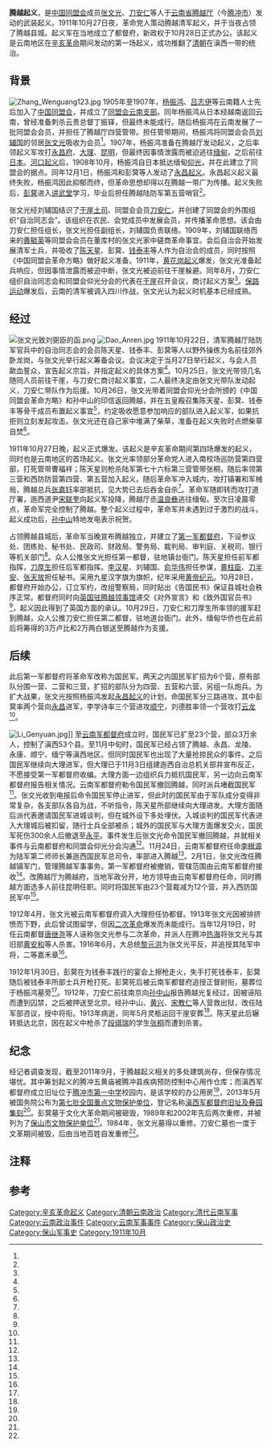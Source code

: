 {{NoteTA
|1=zh-cn:筹划;zh-tw:籌畫;zh-hk:籌劃;
}}

{{Infobox military conflict
| conflict    = 腾越起义
| partof      = 辛亥革命
| image       = 辛亥腾越起义领导人合影.png
| caption     = 辛亥腾越起义领导人合影，左起：[[彭蓂|彭蓂]]、[[方涵|方涵]]、[[张文光_(清末民初)|张文光]]、[[陈天星|陈天星]]、[[李学诗|李学诗]]
| date        = 1911年10月27日
| place       =[[云南省_(清朝)|云南省]][[腾越厅|腾越厅]]（今[[腾冲市|腾冲市]]）
| result      = 起义成功，成立第一军都督府
| status      = 
| combatant1  = {{QIN}}
| combatant2  =[[File:Naval_Jack_of_the_Republic_of_China.svg|border]] [[中國同盟會|中國同盟會]]
| combatant3  =
| commander1  ={{flagicon|Qing Dynasty}} [[曹福祥|曹福祥]]<br />{{flagicon|Qing Dynasty}} [[张桐_(清朝)|张桐]]<br />{{flagicon|Qing Dynasty}} [[张嘉钰|张嘉钰]]
| commander2  = [[File:Naval_Jack_of_the_Republic_of_China.svg|border]] [[张文光_(清末民初)|张文光]]<br />[[File:Naval_Jack_of_the_Republic_of_China.svg|border]] [[刀安仁|刀安仁]]<br />[[File:Naval_Jack_of_the_Republic_of_China.svg|border]] [[陈天星|陈天星]]
| strength1   = 
| strength2   = 
| casualties1 = 
| casualties2 = 
| notes       = 
}}
'''腾越起义'''，是[[中国同盟会|中国同盟会]]成员[[张文光_(清末民初)|张文光]]、[[刀安仁|刀安仁]]等人于[[云南省_(清朝)|云南省]][[腾越厅|腾越厅]]（今[[腾冲市|腾冲市]]）发动的武装起义。1911年10月27日夜，革命党人策动腾越清军起义，并于当夜占领了腾越县城。起义军在当地成立了都督府，新政权于10月28日正式办公。该起义是云南地区在[[辛亥革命|辛亥革命]]期间发动的第一场起义，成功推翻了[[清朝|清朝]]在滇西一带的统治。

==背景==
{{see also|保路运动|武昌起义}}
[[File:Zhang_Wenguang123.jpg|thumb]]
1905年至1907年，[[杨振鸿|杨振鸿]]、[[吕志伊|吕志伊]]等云南籍人士先后加入了[[中国同盟会|中国同盟会]]，并成立了[[中国国民党云南省党部|同盟会云南支部]]。同年杨振鸿从日本经越南返回云南，曾经准备刺杀云贵总督丁振铎，但最终未能成行。随后杨振鸿在云南发展了一批同盟会会员，并担任了腾越厅四营管带{{r|one|page=59}}。担任管带期间，杨振鸿将同盟会会员[[刘辅国|刘辅国]]{{efn|1=部分资料里用他的字“弼臣”称呼他{{r|seventeen|page=25}}。}}的邻居[[张文光_(清末民初)|张文光]]{{efn|1=张文光在加入同盟会之前名为张文鉴{{r|one|page=62}}。}}吸收为会员<ref name="three"/>。1907年，杨振鸿准备在腾越厅发动起义，之后率领起义军攻打[[永昌府|永昌府]]、[[大理市|大理]]、[[昆明市|昆明]]，但最终因事情泄露而被迫逃往[[缅甸|缅甸]]，之后前往[[日本|日本]]。[[河口起义|河口起义]]后，1908年10月，杨振鸿自日本抵达缅甸[[仰光|仰光]]，并在此建立了同盟会的据点{{r|one|page=57-58}}。同年12月1日，杨振鸿和彭蓂等人发动了[[永昌起义|永昌起义]]。永昌起义起义最终失败，杨振鸿因此抑郁而终，但革命思想却得以在腾越一带广为传播。起义失败后，[[彭蓂|彭蓂]]进入[[讲武堂|讲武堂]]学习，毕业后担任腾越陆防军第五营哨官<ref name="nine"/>。

张文光经刘辅国结识了[[干崖土司|干崖土司]]、同盟会会员[[刀安仁|刀安仁]]，并创建了同盟会的外围组织“自治同志会”{{efn|1=部分文献称之为“自治青年会”。<ref name="three"/>}}。该组织在农民、会党成员中发展会员，并传播革命思想。该会由刀安仁担任组长，张文光担任副组长，刘辅国负责联络。1909年，刘辅国联络而来的[[黄毓英|黄毓英]]等同盟会会员在董库村的张文光家中磋商革命事宜。会后自治会开始发展清军士兵，并吸收了[[陈天星|陈天星]]、彭蓂、[[钱泰丰|钱泰丰]]等人作为自治会的成员，同时按照《中国同盟会革命方略》做好起义准备。1911年，[[黄花岗起义|黄花岗起义]]爆发，张文光准备起兵响应，但因事情泄露而被迫中断，张文光被迫前往干崖躲避。同年8月，刀安仁组织自治同志会和同盟会仰光分会的代表在[[干崖|干崖]]召开会议，商讨起义方案<ref name="three"/>。[[保路运动|保路运动]]爆发后，云南的清军被调入四川作战，张文光认为起义时机基本已经成熟{{r|four|page=1030}}{{efn|1=其他说法则认为张文光是根据武昌起义爆发确定起义时机的{{r|seven|page=30}}。}}。

==经过==
[[File:张文光致刘弼臣的函.png|thumb]]
[[File:Dao_Anren.jpg|thumb]]
1911年10月22日，清军腾越厅陆防军官兵中的自治同志会的会员陈天星{{efn|1=陈天星名云龙，天星是他的字。当时他的职务是陆军第三排排长{{r|four|page=1030}}。部分材料中仅称他的名<ref name="three"/>。}}、钱泰丰、彭蓂等人以野外操练为名前往郊外卧龙岗，与张文光举行起义筹备会议。会议决定于当月27日举行起义，与会人员歃血誓众{{efn|1=也有说法称歃血的日期是10月26日{{r|seven|page=30}}。}}，宣告起义宗旨，并指定起义的具体方案<ref name="three"/>。10月25日，张文光带领几名随同人员前往干崖，与刀安仁商讨起义事宜，二人最终决定由张文光带队发动起义，刀安仁带队作为后援{{r|four|page=1030}}。10月26日，张文光带着同盟会仰光分会所颁的《中国同盟会革命方略》和孙中山的印信返回腾越，并在五皇殿召集陈天星、彭蓂、钱泰丰等骨干成员布置起义事宜<ref name="three"/>，约定吸收愿意参加响应的部队进入起义军，如果抗拒则立刻发起攻击。张文光还在自己家中堆满了柴草，准备在起义失败时点燃柴草自焚<ref name="ten"/>。

1911年10月27日晚，起义正式爆发{{r|one|page=59}}。该起义是辛亥革命期间第四场爆发的起义，同时也是云南地区的首场起义{{r|fourteen|page=166}}。张文光率领部分革命党人进入南校场巡防营第四营部，打死管带曹福祥；陈天星则枪杀陆军第七十六标第三营管带张桐，随后率领第三营和西防防营第四营、第五营加入起义。随后革命军冲入城内，攻打镇署和军械局{{r|four|page=1031}}，腾越总兵[[张嘉钰|张嘉钰]]率部抵抗，见大势已去后吞金自杀<ref name="three"/>。革命军随即转而攻打道厅署{{r|four|page=1031}}，迤西道尹[[宋联奎|宋联奎]]向起义军投降，腾越厅丞[[温良彝|温良彝]]逃往缅甸。至次日凌晨零点，革命军完全控制了腾越{{r|seven|page=30}}。整个起义过程中，革命军并未遇到过于激烈的战斗。起义成功后，[[孙中山|孙中山]]特地发电表示祝贺{{r|one|page=60}}。

占领腾越县城后，革命军当晚宣布腾越独立，并建立了[[滇第一军都督府|第一军都督府]]{{efn|1=该都督府的名称存在争议。有资料称该政府为滇西军都督府{{r|two|page=36}}，而当时该都督府颁布公告的署名均为第一军都督府{{r|six|page=170}}。还有资料称其为腾越军都督府{{r|fourteen|page=165}}。}}，下设参议处、团练处、秘书处、民政司、财政局、警务局、裁判局、审判庭、关税司、银行等机关部门<ref name="eight"/>。众人公推张文光担任第一都督，驻地镇台衙门。陈天星担任前军都指挥，[[刀厚生|刀厚生]]担任后军都指挥。[[李汉星|李汉星]]、刘辅国、[[俞华伟|俞华伟]]担任参谋，[[黄柱臣|黄柱臣]]、[[刀半安|刀半安]]、[[张天放|张天放]]担任秘书{{r|one|page=60}}。采用九星汉字旗为旗帜，纪年采用[[黄帝纪元|黄帝纪元]]{{r|six|page=171}}。10月28日，都督府开始办公，订立军约，改组警察局{{r|one|page=60}}，同时贴出《告国民书》{{r|six|page=171}}保证县城社会秩序正常{{r|one|page=60}}。都督府同时向[[英国驻腾越领事馆|英国驻腾越领事馆]]递交《对外宣言》和《致外国官员书》<ref name="eight"/>，起义因此得到了英国方面的承认。10月29日，刀安仁和刀厚生所率领的援军赶到腾越，众人公推刀安仁担任第二都督{{r|thirteen|page=60}}，驻地道台衙门{{r|one|page=60}}。此外，缅甸华侨也在此前后将筹得的3万卢比和2万两白银送至腾越作为支援{{r|fourteen|page=170}}。

==后续==

此后第一军都督府将革命军改称为国民军。两天之内国民军扩招为6个营，原有部队分围一营、二营和三营，扩招的部队分为四营、五营和六营，另组一队炮兵。为扩大战果，张文光按照杨振鸿发起[[永昌起义|永昌起义]]的计划，命国民军分三路进攻，其中彭蓂率两个营向[[保山|永昌]]进军，李学诗率三个营进攻[[凤庆|顺宁]]，刘德胜率领一个营攻打[[云龙县|云龙]]<ref name="three"/>。

[[File:Li_Genyuan.jpg|thumb]]]]
至[[云南军都督府|云南军都督府]]成立时，国民军已扩至23个营{{r|two|page=37}}{{efn|1=有说法称为29个营{{r|thirteen|page=61}}。}}，部众3万余人，控制了滇西53个县{{r|thirteen|page=61-62}}。至11月中旬时，国民军已经占领了腾越、永昌、龙陵、永康、顺宁、缅宁等滇西地区{{r|one|page=60-61}}。但同时国民军也出现了大量抢掠民众的事件{{r|five|page=158}}{{efn|1=也有说法认为这些抢掠行为是大理方面捏造的<ref name="twelve"/>。}}。之后国民军继续向大理进军{{r|one|page=60-61}}，但大理已于11月3日组建迤西自治总机关部并宣布反正，不愿接受第一军都督府收编。大理方面一边组织兵力抵抗国民军，另一边向云南军都督府报告相关情况。云南军都督府勒令国民军撤回腾越，同时派兵堵截国民军<ref name="three"/>。张文光收到电报后命令国民军停止进军，但此时的国民军由于军队成分变得非常复杂，各支部队各自为战，不听指令，陈天星所部继续向大理进发{{r|thirteen|page=61}}。大理方面随后派代表邀请国民军进城谈判，但在城外设下多处埋伏。入城谈判的国民军代表进入大理城后被扣留，随行士兵全部被杀；城外的国民军与大理方面爆发交火，国民军死伤300余人后撤退至[[永平县|永平]]{{r|two|page=37}}。事件发生后张文光命令国民军撤回腾越，并就相关事件与云南都督府和同盟会仰光分会沟通<ref name="three"/>。11月24日，云南军都督府任命[[李根源|李根源]]为陆军第二师师长兼迤西国民军总司令，率部进入腾越<ref name="three"/>。2月1日，张文光改任腾越镇军门，管理腾越军事事务。第一军都督府被撤销{{r|thirteen|page=62}}，管辖范围由云南军都督府接收<ref name="twelve"/>。改腾越厅为腾越府，当地军政分开，地方领导由云南军都督府任命，同时腾越方面选多人前往昆明任职{{r|thirteen|page=62}}。同时将国民军由23个营裁减为12个营，并入西防国民军中<ref name="three"/>。

1912年4月，张文光被云南军都督府调入大理担任协都督{{r|thirteen|page=63}}。1913年张文光因被排挤愤而下野，此后曾试图留学，但因[[二次革命|二次革命]]爆发而未能成行。当年12月19日，时任云南都督[[唐继尧|唐继尧]]等人诬称张文光参与二次革命，并派人在腾冲[[热海乡|热海]]将张文光与其旧部[[黄安和|黄安和]]等人杀害。1916年6月，大总统[[黎元洪|黎元洪]]为张文光平反，并追授其陆军中将，二等嘉禾章<ref name="three"/>。

1912年1月30日{{efn|1=有文献称时间应为1911年年底<ref name="nine"/>。}}，彭蓂在为钱泰丰践行的宴会上擦枪走火，失手打死钱泰丰，彭蓂随后被钱泰丰所部士兵开枪打死。彭蓂死后被云南军都督府追授正督尉衔，墓葬位于杨振鸿墓旁<ref name="eleven"/>。1912年，刀安仁前往南京向[[孙中山|孙中山]]报告腾越光复经过，因被诬陷而遭到囚禁，之后被押送至北京。经孙中山、[[黄兴|黄兴]]、[[宋教仁|宋教仁]]等人营救出狱，改任陆军部咨议，授中将衔。1913年病逝，同年5月灵柩运回干崖安葬<ref name="nine"/>。陈天星此后辗转抵达北京，因在起义中枪杀了[[段祺瑞|段祺瑞]]的学生[[张桐_(清朝)|张桐]]而遭到杀害{{r|two|page=37}}。

==纪念==
经记者调查发现，截至2011年9月，于腾越起义相关的多处建筑尚存，但保存情况堪忧。其中筹划起义的腾冲五黄庙被腾冲县疾病预防控制中心用作仓库；而滇西军都督府成立旧址位于[[腾冲市第一中学|腾冲市第一中学]]校园内，是该学校的办公用房<ref name="fifteen"/>，2013年5月被国务院公布为[[第七批全国重点文物保护单位|第七批全国重点文物保护单位]]，登记名称[[滇西军都督府旧址及叠园集刻|滇西军都督府旧址及叠园集刻]]<ref name="sixteen"/>。彭蓂墓于文化大革命期间被砸毁，1989年和2002年先后两次重修，并被列为了[[保山市文物保护单位|保山市文物保护单位]]<ref name="eleven"/>。1984年，张文光墓得以重修。刀安仁墓也一度于文革期间被毁，后由当地百姓自发重修<ref name="nine"/>。

==注释==
{{notelist}}
==参考==
{{reflist|30em|refs=
<ref name="one">{{Cite book | author = 中国人民政治协商会议云南省委员会文史资料研究委员会编 | title = 云南文史资料选辑 第15辑 | location = 昆明 | publisher =  | date = 1981-08-01 | pages = 231 | ISBN =  | accessdate = 2020-02-28 | quote =  | url = http://book.ucdrs.superlib.net/views/specific/2929/bookDetail.jsp?dxNumber=000005768040&d=A931756C2B193315900DBFEE6018620F | archive-date = 2021-04-09 | archive-url = https://web.archive.org/web/20210409210030/http://book.ucdrs.superlib.net/views/specific/2929/bookDetail.jsp?dxNumber=000005768040&d=A931756C2B193315900DBFEE6018620F | dead-url = no }}</ref>
<ref name="two">{{Cite book | author = 中国人民政治协商会议，印江土家族苗族自治县委员会，文史资料委员会编 | title = 印江文史资料 第4辑 交通专辑 | location = 昆明 | publisher =  | date = 1992-10-01 | pages = 208 | ISBN =  | accessdate = 2020-02-28 | quote =  | url = http://book.ucdrs.superlib.net/views/specific/2929/bookDetail.jsp?dxNumber=000030243575&d=37EED276C45F1434E570ED12B0831C02 | archive-date = 2021-04-09 | archive-url = https://web.archive.org/web/20210409210054/http://book.ucdrs.superlib.net/views/specific/2929/bookDetail.jsp?dxNumber=000030243575&d=37EED276C45F1434E570ED12B0831C02 | dead-url = no }}</ref>
<ref name="three">{{cite journal zh |author =郭玉富 |date=2008 |title=张文光与辛亥腾越起义 |journal=云南民族大学学报（哲学社会科学版） |volume=2 |issue= |pages=117-119 |id= |url= |accessdate=2020-02-28 |quote= }}</ref>
<ref name="four">{{Cite book | author = 胡绳武, 金冲及 | title = 辛亥革命史稿 | location = 上海 | publisher = 上海辞书出版社 | date = 2011-05-01 | pages =1864 | ISBN = 978-7-5326-3341-8 | accessdate = 2019-01-28 | quote = }}</ref>
<ref name="five">{{Cite book | editor = 郭孝成 | title = 中国革命纪事本末 | location = 北京 | publisher = 商务印书馆 | date = 2011-10-01 | pages =1864 | ISBN = 978-7-100-08517-5 | accessdate = 2019-01-28 | quote = }}</ref>
<ref name="six">{{Cite book | editor = 云南省地方志编纂委员会总纂；云南省人民政府编撰 | title = 云南省志 卷47 政府志 | location = 昆明 | publisher = 云南人民出版社 | date = 2001-12-01 | pages =772 | ISBN = 7-222-03236-3 | accessdate = 2019-01-28 | quote = }}</ref>
<ref name="seven">{{Cite book | editor = 云南日报理论部 | title = 云南百年 | location = 昆明 | publisher = 云南教育出版社 | date = 2004-10-01 | pages =772 | ISBN = 7-5415-2511-1 | accessdate = 2019-01-28 | quote = }}</ref>
<ref name="eight">{{cite journal zh |author =蔺菊清 |date=2002 |title=辛亥腾越起义的领导人—— 张文光 |journal=云南档案 |volume=3 |issue= |pages=36-37 |id= |url= |accessdate=2020-02-28 |quote= }}</ref>
<ref name="nine">{{cite journal zh |author =耿德铭 |date=1991 |title=辛亥革命云南腾越起义诸英烈墓葬考察 |journal=四川文物 |volume=4 |issue= |pages=64-67 |id= |url= |accessdate=2020-02-28 |quote= }}</ref>
<ref name="ten">{{cite journal zh |author =朴朗尉 |date=2011 |title=辛亥革命前后的两次云南地方起义 |journal=创造 |volume=10 |issue= |pages=39-41 |id= |url= |accessdate=2020-02-28 |quote= }}</ref>
<ref name="eleven">{{cite journal zh |author =刘治生 |date=2005 |title=辛亥革命烈士彭蓂之墓考 |journal=创造 |volume=3 |issue= |pages=52-53 |id= |url= |accessdate=2020-02-28 |quote= }}</ref>
<ref name="twelve">{{cite journal zh |author =陈力，孙代兴 |date=1991 |title=辛亥"腾越起义"述评 |journal=云南民族学院学报 |volume=4 |issue= |pages=26-31 |id= |url= |accessdate=2020-02-28 |quote= }}</ref>
<ref name="thirteen">{{Cite book | author = 谢本书 | title = 辛亥著名人物传记丛书 蔡锷 | location = 北京 | publisher = 团结出版社 | date = 2011-08-01 | pages =772 | ISBN = 978-7-5126-0361-5 | accessdate = 2019-01-28 | quote = }}</ref>
<ref name="fourteen">{{Cite book | author = 范建华主编 | title = 纪念辛亥革命100周年文集 | location = 昆明 | publisher = 云南大学出版社 | date = 2012-02-01 | pages =419 | ISBN = 978-7-5482-0795-5 | accessdate = 2020-02-28 | quote = }}</ref>
<ref name="fifteen">{{cite news |language =zh-cn |url =http://news.sina.com.cn/c/2011-09-20/102323185231.shtml |title =腾越起义遗址大多不复原样 将申报省级文物保护 |publisher =云南网 |date =2011-09-20 |accessdate =2020-03-09 |archive-date =2021-04-09 |archive-url =https://web.archive.org/web/20210409210044/http://news.sina.com.cn/c/2011-09-20/102323185231.shtml |dead-url =no }}</ref>
<ref name="sixteen">{{cite news |language =zh-cn |url =http://www.ynkgs.cn/html/heritage/20140829113624.htm |title =滇西军都督府旧址及叠园集刻修缮工程 |publisher =云南省文物考古研究所 |date =2014-08-29 |accessdate =2020-03-09 |archive-date =2020-08-21 |archive-url =https://web.archive.org/web/20200821140123/http://www.ynkgs.cn/html/heritage/20140829113624.htm |dead-url =no }}</ref>
<ref name="seventeen">{{Cite book | author = 腾冲县政协文史资料编辑委员会编 | title = 腾冲文史资料选辑 第2辑 | location = 昆明 | publisher =云南人民出版社 | date = 1990-04-01 | pages =208 | ISBN =7-222-00632-0 | accessdate = 2020-02-28 | quote = |ignore-isbn-error=true }}</ref>
}}

{{云南历史|民国}}

[[Category:辛亥革命起义|Category:辛亥革命起义]]
[[Category:清朝云南政治|Category:清朝云南政治]]
[[Category:清代云南军事|Category:清代云南军事]]
[[Category:云南政治事件|Category:云南政治事件]]
[[Category:云南军事事件|Category:云南军事事件]]
[[Category:保山政治史|Category:保山政治史]]
[[Category:保山军事史|Category:保山军事史]]
[[Category:1911年10月|Category:1911年10月]]